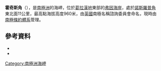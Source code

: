 {{coord|67|21|S|65|3|W|source:GNIS|display=title}}

'''霍奇斯角'''（{{lang-en|Hodges Point}}），是[[南極洲|南極洲]]的海岬，位於[[葛拉漢地|葛拉漢地]]東部的[[弗因海岸|弗因海岸]]，處於[[諾斯羅普角|諾斯羅普角]]東北面11公里，最高點海拔高度960米，由[[英國|英國]]南極名稱諮詢委員會命名，現時由[[南極條約體系|南極條約體系]]管理。

==參考資料==
*{{cite gnis | type = antarid | id = 6846| name = Hodges Point | accessdate = 2012-06-20}}
*{{usgs-gazetteer|id=6846}}

{{DEFAULTSORT:Hodges Point}}
[[Category:南極洲海岬|Category:南極洲海岬]]


{{FoynCoast-geo-stub}}